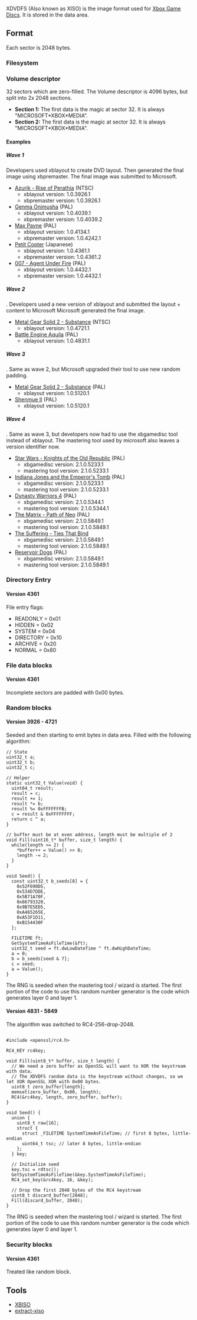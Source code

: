 XDVDFS (Also known as XISO) is the image format used for [[Xbox Game Disc|Xbox Game Discs]].
It is stored in the data area.

== Format ==

Each sector is 2048 bytes.

=== Filesystem ===

{{FIXME|reason=More info}}

=== Volume descriptor ===

32 sectors which are zero-filled.
The Volume descriptor is 4096 bytes, but split into 2x 2048 sections.

* '''Section 1:''' The first data is the magic at sector 32. It is always "MICROSOFT*XBOX*MEDIA". {{FIXME|reason=How does this work?}}
* '''Section 2:''' The first data is the magic at sector 32. It is always "MICROSOFT*XBOX*MEDIA". {{FIXME|reason=Describe version information}}

==== Examples ====

<!-- The "Wave n" is not a standard naming and I just made it up myself; we should confirm these and possibly find a better name - JayFoxRox -->
{{FIXME|reason=The tool names appearing in this section are guessed by me, we should confirm each of these - JayFoxRox}}
{{FIXME|reason=This lacks a couple of XDK versions}}
{{FIXME|reason=The byte offsets of each version field are missing}}

===== Wave 1 =====

Developers used xblayout to create DVD layout.
Then generated the final image using xbpremaster.
The final image was submitted to Microsoft.

* [[Azurik - Rise of Perathia]] (NTSC)
** xblayout version: 1.0.3926.1
** xbpremaster version: 1.0.3926.1
* [[Genma Onimusha]] (PAL)
** xblayout version: 1.0.4039.1
** xbpremaster version: 1.0.4039.2
* [[Max Payne]] (PAL)
** xblayout version: 1.0.4134.1
** xbpremaster version: 1.0.4242.1
* [[Petit Copter]] (Japanese)
** xblayout version: 1.0.4361.1
** xbpremaster version: 1.0.4361.2
* [[007 - Agent Under Fire]] (PAL)
** xblayout version: 1.0.4432.1
** xbpremaster version: 1.0.4432.1

===== Wave 2 =====

{{FIXME|reason=This is a theory. Confirm please}}.
Developers used a new version of xblayout and submitted the layout + content to Microsoft
Microsoft generated the final image.

* [[Metal Gear Solid 2 - Substance]] (NTSC)
** xblayout version: 1.0.4721.1
* [[Battle Engine Aquila]] (PAL)
** xblayout version: 1.0.4831.1

===== Wave 3 =====

{{FIXME|reason=This is a theory. Confirm please}}.
Same as wave 2, but Microsoft upgraded their tool to use new random padding.

* [[Metal Gear Solid 2 - Substance]] (PAL)
** xblayout version: 1.0.5120.1
* [[Shenmue II]] (PAL)
** xblayout version: 1.0.5120.1

===== Wave 4 =====

{{FIXME|reason=This is a theory. Confirm please}}.
Same as wave 3, but developers now had to use the xbgamedisc tool instead of xblayout.
The mastering tool used by microsoft also leaves a version identifier now.

* [[Star Wars - Knights of the Old Republic]] (PAL)
** xbgamedisc version: 2.1.0.5233.1
** mastering tool version: 2.1.0.5233.1
* [[Indiana Jones and the Emperor's Tomb]] (PAL)
** xbgamedisc version: 2.1.0.5233.1
** mastering tool version: 2.1.0.5233.1
* [[Dynasty Warriors 4]] (PAL)
** xbgamedisc version: 2.1.0.5344.1
** mastering tool version: 2.1.0.5344.1
* [[The Matrix - Path of Neo]] (PAL)
** xbgamedisc version: 2.1.0.5849.1
** mastering tool version: 2.1.0.5849.1
* [[The Suffering - Ties That Bind]]
** xbgamedisc version: 2.1.0.5849.1
** mastering tool version: 2.1.0.5849.1
* [[Reservoir Dogs]] (PAL)
** xbgamedisc version: 2.1.0.5849.1
** mastering tool version: 2.1.0.5849.1

=== Directory Entry ===

==== Version 4361 <!-- Game: Petit Copter --> ====

File entry flags:
* READONLY  = 0x01
* HIDDEN    = 0x02
* SYSTEM    = 0x04
* DIRECTORY = 0x10
* ARCHIVE   = 0x20
* NORMAL = 0x80

=== File data blocks ===

==== Version 4361 <!-- Game: Petit Copter --> ====

Incomplete sectors are padded with 0x00 bytes.

=== Random blocks ===

==== Version 3926 - 4721 ====

Seeded and then starting to emit bytes in data area.
Filled with the following algorithm:

<pre>
// State
uint32_t a;
uint32_t b;
uint32_t c;

// Helper
static uint32_t Value(void) {
  uint64_t result;
  result = c;
  result += 1;
  result *= b;
  result %= 0xFFFFFFFB;
  c = result & 0xFFFFFFFF;
  return c ^ a;
}

// buffer must be at even address, length must be multiple of 2
void Fill(uint16_t* buffer, size_t length) {
  while(length >= 2) {
    *buffer++ = Value() >> 8;
    length -= 2;
  }
}

void Seed() {
  const uint32_t b_seeds[8] = {
    0x52F690D5,
    0x534D7DDE,
    0x5B71A70F,
    0x66793320,
    0x9B7E5ED5,
    0xA465265E,
    0xA53F1D11,
    0xB154430F
  };

  FILETIME ft;
  GetSystemTimeAsFileTime(&ft);
  uint32_t seed = ft.dwLowDateTime ^ ft.dwHighDateTime;
  a = 0;
  b = b_seeds[seed & 7];
  c = seed;
  a = Value();
}
</pre>

The RNG is seeded when the mastering tool / wizard is started.
The first portion of the code to use this random number generator is the code which generates layer 0 and layer 1.

==== Version 4831 - 5849 ====

The algorithm was switched to RC4-256-drop-2048.

<pre>

#include <openssl/rc4.h>

RC4_KEY rc4key;

void Fill(uint8_t* buffer, size_t length) {
  // We need a zero buffer as OpenSSL will want to XOR the keystream with data.
  // The XDVDFS random data is the keystream without changes, so we let XOR OpenSSL XOR with 0x00 bytes.
  uint8_t zero_buffer[length];
  memset(zero_buffer, 0x00, length);
  RC4(&rc4key, length, zero_buffer, buffer);
}

void Seed() {
  union {
    uint8_t raw[16];
    struct {
      struct _FILETIME SystemTimeAsFileTime; // first 8 bytes, little-endian
      uint64_t tsc; // later 8 bytes, little-endian
    };
  } key;

  // Initialize seed
  key.tsc = rdtsc();
  GetSystemTimeAsFileTime(&key.SystemTimeAsFileTime);
  RC4_set_key(&rc4key, 16, &key);

  // Drop the first 2048 bytes of the RC4 keystream
  uint8_t discard_buffer[2048];
  Fill(discard_buffer, 2048);
}
</pre>

The RNG is seeded when the mastering tool / wizard is started.
The first portion of the code to use this random number generator is the code which generates layer 0 and layer 1.

=== Security blocks ===

==== Version 4361 <!-- Game: Petit Copter --> ====

Treated like random block.

== Tools ==

* [https://github.com/OpenXDK/xbiso XBISO]
* [https://github.com/mborgerson/extract-xiso extract-xiso]